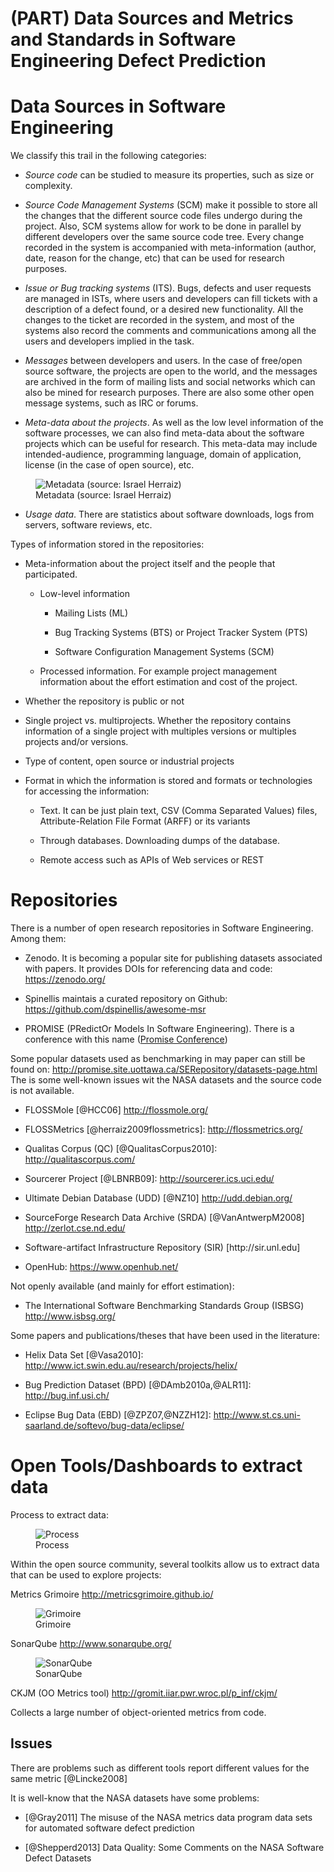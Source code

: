 # (PART) Data Sources and Metrics and Standards in Software Engineering Defect Prediction {-}

# Data Sources in Software Engineering

We classify this trail in the following categories:

* _Source code_ can be studied to measure its properties, such as size or complexity.

* _Source Code Management Systems_ (SCM) make it possible to store all the changes that the different source code files undergo during the project. Also, SCM systems allow for work to be done in parallel by different developers over the same source code tree. Every change recorded in the system is accompanied with meta-information (author, date, reason for the change, etc) that can be used for research purposes.

* _Issue or Bug tracking systems_ (ITS). Bugs, defects and user requests are managed in ISTs, where users and developers can fill tickets with a description of a defect found, or a desired new functionality. All the changes to the ticket are recorded in the system, and most of the systems also record the comments and communications among all the users and developers implied in the task. 

* _Messages_ between developers and users. In the case of free/open source software, the projects are open to the world, and the messages are archived in the form of mailing lists and social networks which can also be mined for research purposes. There are also some other open message systems, such as IRC or forums. 

* _Meta-data about the projects_. As well as the low level information of the software processes, we can also find meta-data about the software projects which can be useful for research. This meta-data may include intended-audience, programming language, domain of application, license (in the case of open source), etc.


![Metadata (source: Israel Herraiz)](figures/artifactsMeta.png)

* _Usage data_. There are statistics about software downloads, logs from servers, software reviews, etc. 


Types of information stored in the repositories:

  * Meta-information about the project itself and the
people that participated.

    + Low-level information

        * Mailing Lists (ML)

        * Bug Tracking Systems (BTS) or Project Tracker System (PTS)

        * Software Configuration Management Systems (SCM)

    + Processed information. For example project management information about the effort estimation and cost of the project.

* Whether the repository is public or not

* Single project vs. multiprojects. Whether the repository contains information of a single project with multiples versions or multiples projects and/or versions.

* Type of content, open source or industrial projects

* Format in which the information is stored and formats or technologies for accessing the information:
  
    + Text. It can be just plain text, CSV (Comma Separated Values) files, Attribute-Relation File Format
(ARFF) or its variants
    
    + Through databases. Downloading dumps of the database.
    
    + Remote access such as APIs of Web services or REST


# Repositories


There is a number of open research repositories in Software Engineering. Among them:

  + Zenodo. It is becoming a popular site for publishing datasets associated with papers. It provides DOIs for referencing data and code:
  [https://zenodo.org/](https://zenodo.org/)
  
  + Spinellis maintais a curated repository on Github:
  [https://github.com/dspinellis/awesome-msr](https://github.com/dspinellis/awesome-msr)

  + PROMISE (PRedictOr Models In Software Engineering). There is a conference with this name ([Promise Conference](https://promiseconf.github.io/))
  
 Some popular datasets used as benchmarking in may paper can still be found on: 
[http://promise.site.uottawa.ca/SERepository/datasets-page.html](http://promise.site.uottawa.ca/SERepository/datasets-page.html)
The is some well-known issues wit the NASA datasets and the source code is not available.

<!--  + Finding Faults using Ensemble Learners (ELFF) [@Shippey2016Esem]
  [http://www.elff.org.uk/](http://www.elff.org.uk/)-->

  + FLOSSMole [@HCC06] 
[http://flossmole.org/](http://flossmole.org/)

  + FLOSSMetrics [@herraiz2009flossmetrics]: 
[http://flossmetrics.org/](http://flossmetrics.org/)

  + Qualitas Corpus (QC) [@QualitasCorpus2010]: 
[http://qualitascorpus.com/](http://qualitascorpus.com/)

  + Sourcerer Project [@LBNRB09]: 
[http://sourcerer.ics.uci.edu/](http://sourcerer.ics.uci.edu/)

  + Ultimate Debian Database (UDD) [@NZ10] 
[http://udd.debian.org/](http://udd.debian.org/)

  + SourceForge Research Data Archive (SRDA) [@VanAntwerpM2008] 
[http://zerlot.cse.nd.edu/](http://zerlot.cse.nd.edu/)

<!--  + SECOLD (Source code ECOsystem Linked Data): 
    [http://www.secold.org/](http://www.secold.org/)
-->

  + Software-artifact Infrastructure Repository (SIR) 
[http://sir.unl.edu]

  + OpenHub:
[https://www.openhub.net/](https://www.openhub.net/)


Not openly available (and mainly for effort estimation):

  + The International Software Benchmarking Standards Group (ISBSG)
    [http://www.isbsg.org/](http://www.isbsg.org/)
  
<!--  + TukuTuku
    [http://www.metriq.biz/tukutuku/](http://www.metriq.biz/tukutuku/)
-->

Some papers and publications/theses that have been used in the literature:

  + Helix Data Set [@Vasa2010]: 
    [http://www.ict.swin.edu.au/research/projects/helix/](http://www.ict.swin.edu.au/research/projects/helix/)

  + Bug Prediction Dataset (BPD) [@DAmb2010a,@ALR11]: 
    [http://bug.inf.usi.ch/](http://bug.inf.usi.ch/)

  + Eclipse Bug Data (EBD) [@ZPZ07,@NZZH12]: 
    [http://www.st.cs.uni-saarland.de/softevo/bug-data/eclipse/](http://www.st.cs.uni-saarland.de/softevo/bug-data/eclipse/)


# Open Tools/Dashboards to extract data

Process to extract data:

![Process](./figures/process.png)

Within the open source community, several toolkits allow us to extract data that can be used to explore projects:

Metrics Grimoire
[http://metricsgrimoire.github.io/](http://metricsgrimoire.github.io/)


![Grimoire](figures/Grimoire.png)

SonarQube
[http://www.sonarqube.org/](http://www.sonarqube.org/)


![SonarQube](figures/sonarQube.png)


CKJM (OO Metrics tool)
[http://gromit.iiar.pwr.wroc.pl/p_inf/ckjm/](http://gromit.iiar.pwr.wroc.pl/p_inf/ckjm/)

Collects a large number of object-oriented metrics from code.

## Issues

There are problems such as different tools report different values for the same metric [@Lincke2008]

It is well-know that the NASA datasets have some problems:

 + [@Gray2011] The misuse of the NASA metrics data program data sets for automated software defect prediction

 + [@Shepperd2013] Data Quality: Some Comments on the NASA Software Defect Datasets



